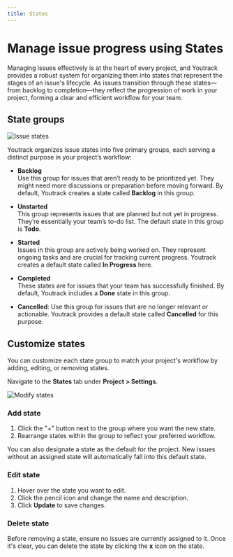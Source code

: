 ```yaml
---
title: States
---
```


# Manage issue progress using States

Managing issues effectively is at the heart of every project, and Youtrack provides a robust system for organizing them into states that represent the stages of an issue's lifecycle. As issues transition through these states—from backlog to completion—they reflect the progression of work in your project, forming a clear and efficient workflow for your team.

## State groups

![Issue states](https://media.docs.getyoutrack.io/projects/issue-states.webp#center)

Youtrack organizes issue states into five primary groups, each serving a distinct purpose in your project’s workflow:

- **Backlog**  
Use this group for issues that aren’t ready to be prioritized yet. They might need more discussions or preparation before moving forward. By default, Youtrack creates a state called **Backlog** in this group.

- **Unstarted**  
This group represents issues that are planned but not yet in progress. They’re essentially your team’s to-do list. The default state in this group is **Todo**.

- **Started**  
Issues in this group are actively being worked on. They represent ongoing tasks and are crucial for tracking current progress. Youtrack creates a default state called **In Progress** here.

- **Completed**  
These states are for issues that your team has successfully finished. By default, Youtrack includes a **Done** state in this group.

- **Cancelled**: Use this group for issues that are no longer relevant or actionable. Youtrack provides a default state called **Cancelled** for this purpose.

## Customize states
You can customize each state group to match your project's workflow by adding, editing, or removing states. 

Navigate to the **States** tab under **Project > Settings**.

![Modify states](https://media.docs.getyoutrack.io/projects/project-new-state.webp#center)

### Add state
1. Click the "+" button next to the group where you want the new state.
2. Rearrange states within the group to reflect your preferred workflow.

You can also designate a state as the default for the project. New issues without an assigned state will automatically fall into this default state.

### Edit state 
1. Hover over the state you want to edit.
2. Click the pencil icon and change the name and description. 
2. Click **Update** to save changes.

### Delete state

Before removing a state, ensure no issues are currently assigned to it. Once it's clear, you can delete the state by clicking the **x** icon on the state. 

